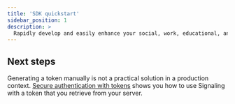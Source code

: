```yaml
---
title: 'SDK quickstart'
sidebar_position: 1
description: >
  Rapidly develop and easily enhance your social, work, educational, and IoT apps.
---
```




<GetStartedSDK  product="Signaling" company="Agora" sdk="Signaling SDK" client="app" />

## Next steps

Generating a token manually is not a practical solution in a production context. [Secure authentication with tokens](../develop/authentication-workflow) shows you how to use Signaling with a token that you retrieve from your server.
